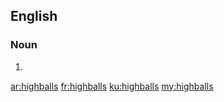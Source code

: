 ==English==

===Noun===
{{head|en|noun plural form}}

# {{plural of|highball|lang=en}}

[[ar:highballs]]
[[fr:highballs]]
[[ku:highballs]]
[[my:highballs]]